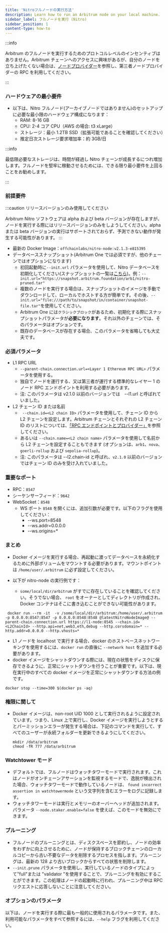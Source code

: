 ```yaml
---
title: 'Nitroフルノードの実行方法'
description: Learn how to run an Arbitrum node on your local machine.
sidebar_label: フルノードを実行 (Nitro)
sidebar_position: 1
content-type: how-to
---
```


:::info

Arbitrum のフルノードを実行するためのプロトコルレベルのインセンティブはありません。Arbitrum チェーンへのアクセスに興味があるが、自分のノードを立ち上げたくない場合は、[ノードプロバイダー](../node-providers.mdx)を参照し、第三者ノードプロバイダーの RPC を利用してください。

:::

### ハードウェアの最小要件

- 以下は、Nitro フルノード(アーカイブノードではありません)のセットアップに必要な最小限のハードウェア構成になります：
  - RAM: 8-16 GB
  - CPU: 2-4 コア CPU（AWS の場合: t3 xLarge）
  - ストレージ：最小 1.2TB SSD（拡張可能であることを確認してください）
  - 推定日次ストレージ要求増加率：約 3GB/日

:::info

最低限必要なストレージは、時間が経過し Nitro チェーンが成長するにつれ増加します。フルノードを堅牢に稼動させるためには、できる限り最小要件を上回ることをお勧めします。

:::

### 前提要件

:::caution リリースバージョンのみ使用してください

Arbitrum Nitro ソフトウェアは alpha および beta バージョンが存在しますが、ノードを実行する際にはリリースバージョンのみをしようしてください。alpha または beta バージョンの実行はサポートされておらず、予測できない動作が発生する可能性があります。
:::

- 最新の Docker Image：`offchainlabs/nitro-node:v2.1.3-e815395`
- データベーススナップショット(Arbitrum One では必須ですが、他のチェーンではオプションになります)
  - 初回起動時に`--init.url` パラメータを使用して、Nitro データベースを初期化してください(スナップショットの一覧は[こちら](https://snapshot.arbitrum.foundation/index.html))。例：`--init.url="https://snapshot.arbitrum.foundation/arb1/nitro-pruned.tar"`
  - 複数のノードを実行する場合は、スナップショットのイメージを手動でダウンロードして、ローカルでホストする方が簡単です。その後、`--init.url="file:///path/to/snapshot/in/container/snapshot-file.tar"`を使用してください。
  - Arbitrum One には`クラシックブロック`があるため、初期化する際にスナップショットパラメータが**必要になります**。それ以外のチェーンでは、そのパラメータはオプションです。
  - 既存のデータベースが存在する場合、このパラメータを省略しても大丈夫です。

### 必須パラメータ

- L1 RPC URL
  - `--parent-chain.connection.url=<Layer 1 Ethereum RPC URL>` パラメータを使用する。
  - 独自でノードを運行する、又は第三者が運行する標準的なレイヤー 1 のノード RPC エンドポイントを利用する必要があります。
  - 注: このパラメータは v2.1.0 以前のバージョンでは　--l1.url と呼ばれていました。
- L2 チェーン ID または名前
  - ` --chain.id=<L2 chain ID>` パラメータを使用して、チェーン ID から L2 チェーンを設定します。Arbitrum チェーンとそれぞれの L2 チェーン ID のリストについては、[「RPC エンドポイントとプロバイダー」](/node-running/node-providers.mdx#rpc-endpoints)を参照してください。
  - あるいは `--chain.name=<L2 chain name>` パラメータを使用して名前から L2 チェーンを設定することもできます (オプションは、`arb1`、`nova`、`goerli-rollup` および `sepolia-rollup`)。
  - 注: このパラメータは --l2.chain-id と呼ばれ、`v2.1.0` 以前のバージョンではチェーン ID のみを受け入れていました。

### 重要なポート

- RPC：`8547`
- シーケンサーフィード：`9642`
- WebSocket：`8548`
  - WS ポート `8548` を開くには、追加引数が必要です。以下のフラグを使用してください：
    - --ws.port=8548
    - --ws.addr=0.0.0.0
    - --ws.origins=\*

### まとめ

- Docker イメージを実行する場合、再起動に渡ってデータベースを永続化するために外部ボリュームをマウントする必要があります。マウントポイントは `/home/user/.arbitrum` に必ず設定してください。

- 以下が nitro-node の実行例です：
  - `some/local/dir/arbitrum` がすでに存在していることを確認してください。そうでない場合、 `root` をオーナーとしてディレクトリが作成され、Docker コンテナはそこに書き込むことができない可能性があります。

```shell
 docker run --rm -it  -v /some/local/dir/arbitrum:/home/user/.arbitrum -p 0.0.0.0:8547:8547 -p 0.0.0.0:8548:8548 @latestNitroNodeImage@ --parent-chain.connection.url https://l1-node:8545 --chain.id=<L2ChainId> --http.api=net,web3,eth,debug --http.corsdomain=* --http.addr=0.0.0.0 --http.vhosts=*
```

- L1 ノードを localhost で実行する場合、docker のホストベースネットワーキングを使用するには、`docker run` の直後に `--network host` を追加する必要があります。
- docker イメージをシャットダウンする際には、現在の状態をディスクに保存できるように、正常にシャットダウンを行うことが重要です。以下は、現在実行中のすべての docker イメージを正常にシャットダウンする方法の例です。

```shell
docker stop --time=300 $(docker ps -aq)
```

### 権限に関して

- Docker イメージは、non-root UID 1000 として実行されるように設定されています。つまり、Linux 上で実行し、Docker イメージを実行しようとするとパーミッションエラーが発生する場合は、下記のコマンドを実行して、すべてのユーザーが永続フォルダーを更新できるようにしてください。
  ```shell
  mkdir /data/arbitrum
  chmod -fR 777 /data/arbitrum
  ```

### Watchtower モード

- デフォルトでは、フルノードはウォッチタワーモードで実行されます。これはノードがオンチェーンアサーションを監視するモードで、逸脱が検出された場合、ウォッチタワーモードで動作しているノードは、 `found incorrect assertion in watchtowermode` という文字列を含むエラーをログに記録します。
- ウォッチタワーモードは実行とメモリーのオーバーヘッドが追加されます。パラメータ `--node.staker.enable=false` を使えば、このモードを無効にできます。

### プルーニング

- フルノードのプルーニングとは、ディスクスペースを節約し、ノードの効率をわずかに向上させるために、ノードが保持するブロックチェーンのローカルコピーから古い不要なデータを削除するプロセスを指します。プルーニングは、最新の 128 より古いブロックからすべての状態を削除します。
- `--init.prune` パラメータを使用し、実行しているノードのタイプによって"full"または "validator "を使用することで、プルーニングを有効にすることができます。この処理はノードの起動時に行われ、プルーニング中は RPC リクエストに応答しないことに注意してください。

### オプションのパラメータ

以下は、ノードを実行する際に最も一般的に使用されるパラメータです。また、利用可能なパラメータをすべて参照するには、`--help` フラグを利用してください。


<OptionalOrbitCompatibleCLIFlagsPartial />
